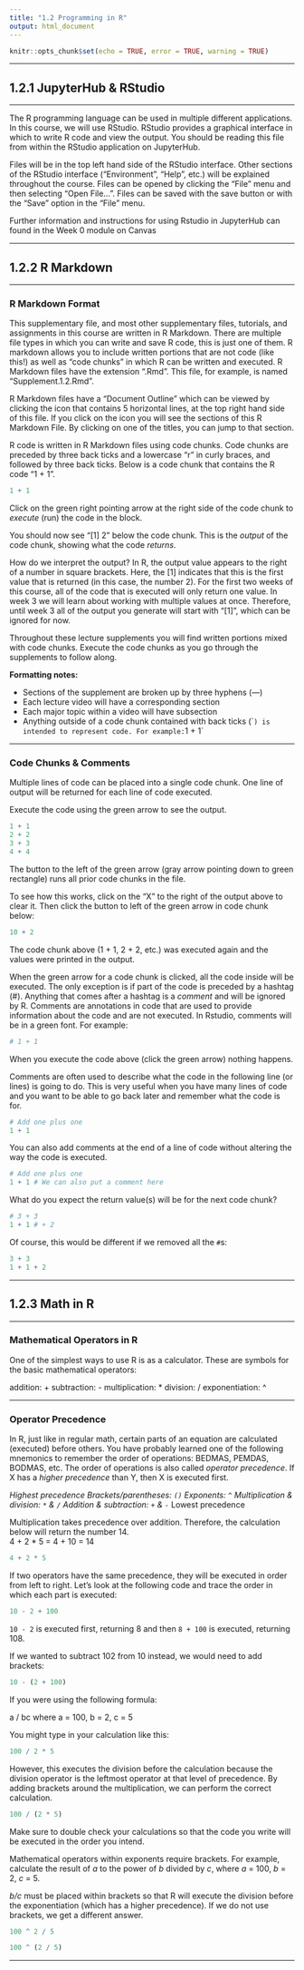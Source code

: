 ```yaml
---
title: "1.2 Programming in R"
output: html_document
---
```


```r
knitr::opts_chunk$set(echo = TRUE, error = TRUE, warning = TRUE)
```

---

## 1.2.1 JupyterHub & RStudio

---

The R programming language can be used in multiple different applications. In this course, we will use RStudio. RStudio provides a graphical interface in which to write R code and view the output. You should be reading this file from within the RStudio application on JupyterHub. 

Files will be in the top left hand side of the RStudio interface. Other sections of the RStudio interface ("Environment", "Help", etc.) will be explained throughout the course. Files can be opened by clicking the "File" menu and then selecting "Open File...". Files can be saved with the save button or with the "Save" option in the "File" menu.

Further information and instructions for using Rstudio in JupyterHub can found in the Week 0 module on Canvas

---

## 1.2.2 R Markdown

---

### R Markdown Format

This supplementary file, and most other supplementary files, tutorials, and assignments in this course are written in R Markdown. There are multiple file types in which you can write and save R code, this is just one of them. R markdown allows you to include written portions that are not code (like this!) as well as "code chunks" in which R can be written and executed. R Markdown files have the extension ".Rmd". This file, for example, is named "Supplement.1.2.Rmd". 

R Markdown files have a "Document Outline" which can be viewed by clicking the icon that contains 5 horizontal lines, at the top right hand side of this file. If you click on the icon you will see the sections of this R Markdown File. By clicking on one of the titles, you can jump to that section.

R code is written in R Markdown files using code chunks. Code chunks are preceded by three back ticks and a lowercase "r" in curly braces, and followed by three back ticks. Below is a code chunk that contains the R code "1 + 1".

```r
1 + 1
```

Click on the green right pointing arrow at the right side of the code chunk to *execute* (run) the code in the block.

You should now see "[1] 2" below the code chunk. This is the *output* of the code chunk, showing what the code *returns*. 

How do we interpret the output? In R, the output value appears to the right of a number in square brackets. Here, the [1] indicates that this is the first value that is returned (in this case, the number 2). For the first two weeks of this course, all of the code that is executed will only return one value. In week 3 we will learn about working with multiple values at once. Therefore, until week 3 all of the output you generate will start with "[1]", which can be ignored for now.

Throughout these lecture supplements you will find written portions mixed with code chunks. Execute the code chunks as you go through the supplements to follow along. 

**Formatting notes:**

* Sections of the supplement are broken up by three hyphens (---)
* Each lecture video will have a corresponding section
* Each major topic within a video will have subsection
* Anything outside of a code chunk contained with back ticks (``) is intended to represent code. For example:
      `1 + 1`

---

### Code Chunks & Comments 

Multiple lines of code can be placed into a single code chunk. One line of output will be returned for each line of code executed.

Execute the code using the green arrow to see the output.

```r
1 + 1
2 + 2
3 + 3
4 + 4
```

The button to the left of the green arrow (gray arrow pointing down to green rectangle) runs all prior code chunks in the file. 

To see how this works, click on the "X" to the right of the output above to clear it. Then click the button to left of the green arrow in code chunk below:

```r
10 + 2
```

The code chunk above (1 + 1, 2 + 2, etc.) was executed again and the values were printed in the output.

When the green arrow for a code chunk is clicked, all the code inside will be executed. The only exception is if part of the code is preceded by a hashtag (#). Anything that comes after a hashtag is a *comment* and will be ignored by R. Comments are annotations in code that are used to provide information about the code and are not executed. In Rstudio, comments will be in a green font. For example:

```r
# 1 + 1
```

When you execute the code above (click the green arrow) nothing happens. 

Comments are often used to describe what the code in the following line (or lines) is going to do. This is very useful when you have many lines of code and you want to be able to go back later and remember what the code is for.

```r
# Add one plus one
1 + 1
```

You can also add comments at the end of a line of code without altering the way the code is executed.

```r
# Add one plus one
1 + 1 # We can also put a comment here
```

What do you expect the return value(s) will be for the next code chunk?

```r
# 3 + 3
1 + 1 # + 2
```

Of course, this would be different if we removed all the `#`s:

```r
3 + 3
1 + 1 + 2
```

---

## 1.2.3 Math in R

---

### Mathematical Operators in R

One of the simplest ways to use R is as a calculator. These are symbols for the basic mathematical operators:

addition:          +
subtraction:       -
multiplication:    *
division:          /
exponentiation:    ^

---

### Operator Precedence

In R, just like in regular math, certain parts of an equation are calculated (executed) before others. You have probably learned one of the following mnemonics to remember the order of operations: BEDMAS, PEMDAS, BODMAS, etc. The order of operations is also called *operator precedence*. If X has a *higher precedence* than Y, then X is executed first. 

*Highest precedence
  Brackets/parentheses:         `()`
  Exponents:                    `^`
  Multiplication & division:    `*` & `/`
  Addition & subtraction:       `+` & `-`
*Lowest precedence

Multiplication takes precedence over addition. Therefore, the calculation below will return the number 14.      
4 + 2 * 5 = 4 + 10 = 14

```r
4 + 2 * 5
```

If two operators have the same precedence, they will be executed in order from left to right. Let's look at the following code and trace the order in which each part is executed:

```r
10 - 2 + 100
```

`10 - 2` is executed first, returning 8 and then `8 + 100` is executed, returning 108.

If we wanted to subtract 102 from 10 instead, we would need to add brackets:

```r
10 - (2 + 100)
```

If you were using the following formula:

a / bc     where a = 100, b = 2, c = 5

You might type in your calculation like this:

```r
100 / 2 * 5
```

However, this executes the division before the calculation because the division operator is the leftmost operator at that level of precedence. By adding brackets around the multiplication, we can perform the correct calculation.

```r
100 / (2 * 5)
```

Make sure to double check your calculations so that the code you write will be executed in the order you intend.

Mathematical operators within exponents require brackets. For example, calculate the result of *a* to the power of *b* divided by *c*, where *a* = 100, *b* = 2, *c* = 5. 

*b/c* must be placed within brackets so that R will execute the division before the exponentiation (which has a higher precedence). If we do not use brackets, we get a different answer. 

```r
100 ^ 2 / 5
```

```r
100 ^ (2 / 5)
```

---